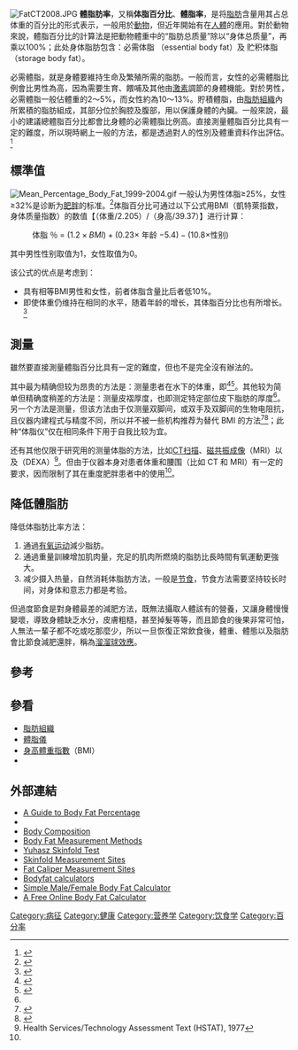 {{medical}}
[[File:FatCT2008.JPG|right]]
'''體脂肪率'''，又稱'''体脂百分比'''、'''體脂率'''，是将[[脂肪|脂肪]]含量用其占总体重的百分比的形式表示，一般用於[[動物|動物]]，但近年開始有在[[人體|人體]]的應用。對於動物來說，體脂百分比的計算法是把動物體重中的“脂肪总质量”除以“身体总质量”，再乘以100%；此处身体脂肪包含：必需体脂 （essential body fat）及 贮积体脂（storage body fat）。

必需體脂，就是身體要維持生命及繁殖所需的脂肪。一般而言，女性的必需體脂比例會比男性為高，因為需要生育、餵哺及其他由[[激素|激素]]調節的身體機能。對於男性，必需體脂一般佔體重的2～5%，而女性約為10～13%。貯積體脂，由[[脂肪組織|脂肪組織]]內所累積的脂肪組成，其部分位於胸腔及腹部，用以保護身體的內臟。一般來說，最小的建議總體脂百分比都會比身體的必需體脂比例高。直接測量體脂百分比具有一定的難度，所以現時網上一般的方法，都是透過對人的性別及體重資料作出評估。<ref name="bodyfatcalc">{{Citation
|url=http://www.csgnetwork.com/bodyfatcalc.html
|title=Body Fat calculator
|publisher=csgnetwork.com
|accessdate=2008-01-12
|archive-date=2021-04-29
|archive-url=https://web.archive.org/web/20210429131117/http://www.csgnetwork.com/bodyfatcalc.html
|dead-url=no
}}</ref>

==標準值==
[[File:Mean_Percentage_Body_Fat_1999-2004.gif|thumb]]
一般认为男性体脂≥25%，女性≥32%是诊断为[[肥胖|肥胖]]的标准。<ref name="emedicine">{{cite web |url=http://www.emedicine.com/med/TOPIC1653.HTM |author=Schwarz, Steven |title=Obesity |accessdate=2008-09-30 |work= |publisher=emedicine |date=2007-11-01 |archive-date=2008-09-19 |archive-url=https://web.archive.org/web/20080919012112/http://www.emedicine.com/med/topic1653.htm |dead-url=yes }}</ref>体脂百分比可通过以下公式用BMI（凱特萊指数，身体质量指数）的数值【（体重/2.205）/（身高/39.37）】进行计算：

: 体脂 ％ = <math> (1.2 \times BMI) + (0.23 \times</math> 年龄 <math> - 5.4) - (10.8 \times</math>性别) 

其中男性性别取值为1，女性取值为0。

该公式的优点是考虑到：
* 具有相等BMI男性和女性，前者体脂含量比后者低10%。
* 即使体重仍维持在相同的水平，随着年龄的增长，其体脂百分比也有所增长。<ref name="Kopelman2005">{{cite book|author=Peter G. Kopelman, Ian D. Caterson,  Michael J. Stock,  William H. Dietz|title=Clinical obesity in adults and children: In Adults and Children|publisher=Blackwell Publishing|location=|year=2005|pages=493|isbn=140-511672-2|url=http://books.google.ca/books?id=u7RvldSr5M0C|access-date=2012-08-14|archive-date=2012-10-23|archive-url=https://web.archive.org/web/20121023073301/http://books.google.ca/books?id=u7RvldSr5M0C|dead-url=no}}</ref>

==測量==
雖然要直接測量體脂百分比具有一定的難度，但也不是完全沒有辦法的。

其中最为精确但较为昂贵的方法是：测量患者在水下的体重，即{{le|静压称量|Hydrostatic weighing}}<ref>{{Cite web |url=https://www.termonline.cn/search?k=Hydrostatic%20weighing&r= |title=存档副本 |access-date=2021-09-21 |archive-date=2021-09-21 |archive-url=https://web.archive.org/web/20210921043709/https://www.termonline.cn/search?k=Hydrostatic%20weighing&r= |dead-url=no }}</ref><ref>{{Cite web |url=https://www.verywellfit.com/what-is-hydrostatic-underwater-weighing-3120276 |title=存档副本 |access-date=2021-09-21 |archive-date=2022-02-01 |archive-url=https://web.archive.org/web/20220201155139/https://www.verywellfit.com/what-is-hydrostatic-underwater-weighing-3120276 |dead-url=no }}</ref>。其他较为简单但精确度稍差的方法是：测量皮褶厚度，也即测定特定部位皮下脂肪的厚度<ref name="Kopelman2005" />。另一个方法是测量{{le|生物电阻抗|Bioelectrical impedance analysis}}，但该方法由于仅测量双脚间，或双手及双脚间的生物电阻抗，且仪器内建程式与精度不同，所以并不被一些机构推荐为替代 BMI 的方法<ref name="NICECG043">{{cite web| title= NICE 43 Obesity: The prevention, identification, assessment and management of overweight and obesity in adults and children| year= 2006| url= http://publications.nice.org.uk/obesity-cg43/guidance| deadurl= yes| archiveurl= https://web.archive.org/web/20130318204905/http://publications.nice.org.uk/obesity-cg43/guidance| archivedate= 2013-03-18}}</ref><ref name="noo">{{cite web | title= Measurement of Obesity | accessdate= 2013-07-29 | url= http://www.noo.org.uk/NOO_about_obesity/measurement | archive-date= 2016-10-02 | archive-url= https://web.archive.org/web/20161002025257/http://www.noo.org.uk/NOO_about_obesity/measurement | dead-url= yes }}</ref>；此种“体脂仪”仅在相同条件下用于自我比较为宜。

还有其他仅限于研究用的测量体脂的方法，比如[[斷層掃描|CT扫描]]、[[磁共振成像|磁共振成像]]（MRI）以及{{le|双能X线吸收仪|Dual-energy X-ray absorptiometry}}（DEXA）<ref name="HSTAT">Health Services/Technology Assessment Text (HSTAT), 1977</ref>。但由于仪器本身对患者体重和腰围（比如 CT 和 MRI）有一定的要求，因而限制了其在重度肥胖患者中的使用<ref name="Kopelman2005" />。

==降低體脂肪==
降低体脂肪比率方法：
# 通過[[有氧运动|有氧运动]]減少脂肪。
#通過重量訓練增加肌肉量，充足的肌肉所燃燒的脂肪比長時間有氧運動更強大。
# 减少摄入热量，自然消耗体脂肪方法，一般是[[节食|节食]]，节食方法需要坚持较长时间，对身体和意志力都是考验。
但過度節食是對身體最差的減肥方法，既無法攝取人體該有的營養，又讓身體慢慢變壞，導致身體缺乏水分，皮膚粗糙，甚至掉髮等等，而且節食的後果非常可怕，人無法一輩子都不吃或吃那麼少，所以一旦恢復正常飲食後，體重、體態以及脂肪會比節食減肥還胖，稱為[[溜溜球效應|溜溜球效應]]。

== 參考 ==
{{reflist}}

== 參看 ==
* [[脂肪組織|脂肪組織]]
* [[體脂儀|體脂儀]]
* [[身高體重指數|身高體重指數]]（BMI）
* {{le|生物电阻抗分析|Bioelectrical impedance analysis}}

== 外部連結 ==
* [http://www.sport-fitness-advisor.com/bodyfatpercentage.html A Guide to Body Fat Percentage] {{Wayback|url=http://www.sport-fitness-advisor.com/bodyfatpercentage.html |date=20210421132924 }}
* {{cite journal | author = Gallagher D, Heymsfield S, Heo M, Jebb S, Murgatroyd P, Sakamoto Y | title = Healthy percentage body fat ranges: an approach for developing guidelines based on body mass index. | url = https://archive.org/details/sim_american-journal-of-clinical-nutrition_2000-09_72_3/page/694 | journal = Am J Clin Nutr | volume = 72 | issue = 3 | pages = 694–701 | year = 2000 | pmid = 10966886}}
* [http://sportsmedicine.about.com/cs/body_comp/a/aa012599a.htm Body Composition] {{Wayback|url=http://sportsmedicine.about.com/cs/body_comp/a/aa012599a.htm |date=20080820172420 }}
* [http://www.simplefit.net/?page=measure-body-fat-percentage Body Fat Measurement Methods] {{Wayback|url=http://www.simplefit.net/?page=measure-body-fat-percentage |date=20191116154018 }}
* [http://www.brianmac.demon.co.uk/fatyuhasz.htm Yuhasz Skinfold Test] {{Wayback|url=http://www.brianmac.demon.co.uk/fatyuhasz.htm |date=20070530001342 }}
* [http://www.topendsports.com/testing/skinfold-sites.htm Skinfold Measurement Sites] {{Wayback|url=http://www.topendsports.com/testing/skinfold-sites.htm |date=20210410092613 }}
* [http://www.linear-software.com/online.html Fat Caliper Measurement Sites] {{Wayback|url=http://www.linear-software.com/online.html |date=20210506221642 }}
* [http://www.bblex.de/en/calc/index.php Bodyfat calculators] {{Wayback|url=http://www.bblex.de/en/calc/index.php |date=20100318055538 }}
* [http://www.runthenation.com/calculators_tools_converters/body_fat_calculator.aspx Simple Male/Female Body Fat Calculator] {{Wayback|url=http://www.runthenation.com/calculators_tools_converters/body_fat_calculator.aspx |date=20081220051750 }}
* [https://web.archive.org/web/20081219224230/http://www.bodyphoenix.com/bodyfatcalculator.shtml A Free Online Body Fat Calculator]

[[Category:病征|Category:病征]]
[[Category:健康|Category:健康]]
[[Category:营养学|Category:营养学]]
[[Category:饮食学|Category:饮食学]]
[[Category:百分率|Category:百分率]]
